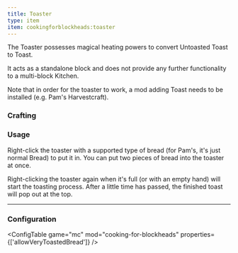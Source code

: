 ```yaml
---
title: Toaster
type: item
item: cookingforblockheads:toaster
---
```



The Toaster possesses magical heating powers to convert Untoasted Toast to Toast.

It acts as a standalone block and does not provide any further functionality to a multi-block Kitchen.

Note that in order for the toaster to work, a mod adding Toast needs to be installed (e.g. Pam's Harvestcraft).

### Crafting

<CraftingRecipe recipe="cookingforblockheads:toaster"/>

### Usage

Right-click the toaster with a supported type of bread (for Pam's, it's just normal Bread) to put it in. You can put two pieces of bread into the toaster at once.

Right-clicking the toaster again when it's full (or with an empty hand) will start the toasting process. After a little time has passed, the finished toast will pop out at the top.

---

### Configuration

<ConfigTable game="mc" mod="cooking-for-blockheads" properties={['allowVeryToastedBread']} />